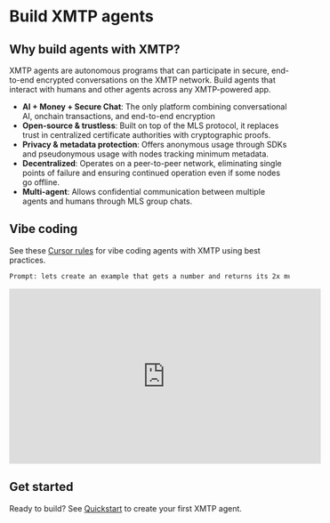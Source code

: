 # Build XMTP agents

## Why build agents with XMTP?

XMTP agents are autonomous programs that can participate in secure, end-to-end encrypted conversations on the XMTP network. Build agents that interact with humans and other agents across any XMTP-powered app.

- **AI + Money + Secure Chat**: The only platform combining conversational AI, onchain transactions, and end-to-end encryption
- **Open-source & trustless**: Built on top of the MLS protocol, it replaces trust in centralized certificate authorities with cryptographic proofs.
- **Privacy & metadata protection**: Offers anonymous usage through SDKs and pseudonymous usage with nodes tracking minimum metadata.
- **Decentralized**: Operates on a peer-to-peer network, eliminating single points of failure and ensuring continued operation even if some nodes go offline.
- **Multi-agent**: Allows confidential communication between multiple agents and humans through MLS group chats.

## Vibe coding

See these [Cursor rules](https://github.com/ephemeraHQ/xmtp-agent-examples/blob/main/.cursor/rules/xmtp.mdc) for vibe coding agents with XMTP using best practices.

```bash
Prompt: lets create an example that gets a number and returns its 2x multiple (use claude max)
```

<iframe
  width="560"
  height="315"
  src="https://www.youtube.com/embed/djRLnWUvwIA?si=JX25iQt57wgXnqVX"
  title="YouTube video player"
  frameBorder="0"
  allow="accelerometer; autoplay; clipboard-write; encrypted-media; gyroscope; picture-in-picture; web-share"
  referrerPolicy="strict-origin-when-cross-origin"
  allowFullScreen
></iframe>

## Get started

Ready to build? See [Quickstart](/agents/get-started/build-an-agent) to create your first XMTP agent.
